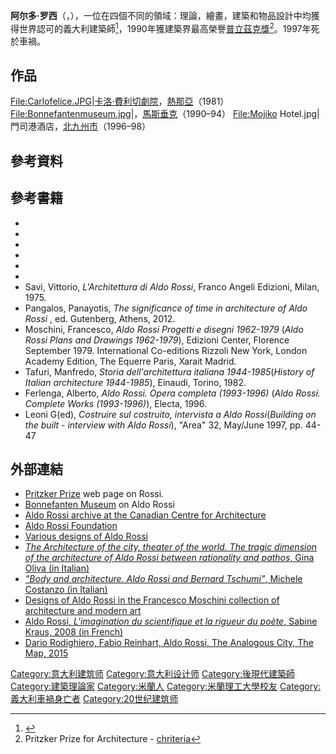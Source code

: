 {{Infobox architect
|name                 = 阿尔多·罗西<br/>Aldo Rossi
|image                = AldoRossi.jpg
|image_size           = 200px
|caption              = 
|nationality          = {{ITA}}
|birth_date           = {{birth date|1931|5|3|df=y}}
|birth_place          = {{flag|Kingdom of Italy}}[[米蘭|米蘭]]
|death_date           = {{death date and age|1997|9|4|1931|5|3|df=y}}
|death_place          = {{ITA}}[[米蘭|米蘭]]
|alma_mater           = [[米蘭理工大學|米蘭理工大學]]
|significant_buildings= {{link-en|阿米亞塔山住宅|Monte Amiata Housing}}，[[卡洛·費利切劇院|卡洛·費利切劇院]]（重建），[[鳳凰劇院|鳳凰劇院]]（重建），{{link-en|伯尼芳坦博物館|Bonnefanten Museum}}
|awards               = [[普立茲克獎|普立茲克獎]]（1990）
}}
'''阿尔多·罗西'''（{{lang-it|Aldo Rossi}}，{{bd|1931年|5月3日|1997年|9月4日}}），一位在四個不同的領域：理論，繪畫，建築和物品設計中均獲得世界認可的義大利建築師<ref>{{Cite book |first=Germano |last=Celant |lastauthoramp=yes |first2=Diane |last2=Ghirardo |title=Aldo Rossi: Drawings |publisher=Skira |location=Milan |year=2008 |isbn=978-88-6130-143-6 }}</ref>，1990年獲建築界最高榮譽[[普立茲克獎|普立茲克獎]]<ref>Pritzker Prize for Architecture - [http://www.pritzkerprize.com/about/purpose chriteria]</ref>。1997年死於車禍。

== 作品 ==
<gallery>
File:Carlofelice.JPG|[[卡洛·費利切劇院|卡洛·費利切劇院]]，[[熱那亞|熱那亞]]（1981）
File:Bonnefantenmuseum.jpg|{{link-en|伯尼芳坦博物館|Bonnefanten Museum}}，[[馬斯垂克|馬斯垂克]]（1990–94）
File:Mojiko Hotel.jpg|門司港酒店，[[北九州市|北九州市]]（1996–98）
</gallery>

== 參考資料 ==
{{reflist}}

== 參考書籍 ==
*{{Cite book |last=Pangalos |first=Panayotis| title=The significance of time in contemporary architecture. Technical and poetic time: the case of Aldo Rossi |others=Phd dissertation |publisher=University of Patras, Greece |year=2008 }}
*{{Cite book |last=Arnell |first=Peter |last2=Bickford |first2=Ted |lastauthoramp=yes |year=1985 |title=Aldo Rossi. Buildings and Projects |location=New York |publisher=Rizzoli |isbn=0-8478-0499-2 }}
*{{Cite journal |first=Nicola |last=Berlucchi |title=Aldo Rossi: ricostruzione del teatro La Fenice |journal=Area |volume=51 |year=2000 |url=http://www.area-arch.it/home.php?_idnodo=173296 |language=it |deadurl=yes |archiveurl=https://web.archive.org/web/20080213201619/http://www.area-arch.it/home.php?_idnodo=173296 |archivedate=2008-02-13 }}
*{{Cite book |first=Alberto |last=Ferlenga |title=Aldo Rossi. Opera completa (1993–1996) |location=Milan |publisher=Electa |year=1996 |isbn=88-435-5543-X |language=it}}
*{{Cite journal |first=G. (a cura di) |last=Leoni |title=Costruire sul costruito, intervista a Aldo Rossi |journal=Area |volume=32 |year=1997 |pages=44–47 |url=http://icar.poliba.it/storiacontemporanea/letture/leoni/LEONI15.HTM |language=it |deadurl=yes |archiveurl=https://web.archive.org/web/20030106130942/http://icar.poliba.it/storiacontemporanea/letture/leoni/LEONI15.HTM |archivedate=2003-01-06 }}
*{{Cite journal |first=Giovanni |last=Polazzi |title=Aldo Rossi Associati - Area ex mattatoio |journal=Area |volume=46 |year=1999 |pages=106–110 |url=http://www.area-arch.it/home.php?_idnodo=173408 |language=it |deadurl=yes |archiveurl=https://web.archive.org/web/20080213201625/http://www.area-arch.it/home.php?_idnodo=173408 |archivedate=2008-02-13 }}
* Savi, Vittorio, ''L'Architettura di Aldo Rossi'', Franco Angeli Edizioni, Milan, 1975.
* Pangalos, Panayotis, ''The significance of time in architecture of Aldo Rossi'' , ed. Gutenberg, Athens, 2012.
* Moschini, Francesco, ''Aldo Rossi Progetti e disegni 1962-1979'' (''Aldo Rossi Plans and Drawings 1962-1979''), Edizioni Center, Florence September 1979. International Co-editions Rizzoli New York, London Academy Edition, The Equerre Paris, Xarait Madrid.
* Tafuri, Manfredo, ''Storia dell'architettura italiana 1944-1985''(''History of Italian architecture 1944-1985''), Einaudi, Torino, 1982.
* Ferlenga, Alberto, ''Aldo Rossi. Opera completa (1993-1996)'' (''Aldo Rossi. Complete Works (1993-1996)''), Electa, 1996.
* Leoni G(ed), ''Costruire sul costruito, intervista a Aldo Rossi''(''Building on the built - interview with Aldo Rossi''), "Area" 32, May/June 1997, pp. 44-47

== 外部連結 ==
{{Commons category|Aldo Rossi}}
* [https://web.archive.org/web/20090831051559/http://www.pritzkerprize.com/laureates/1990/index.html Pritzker Prize] web page on Rossi.
* [http://www.bonnefanten.nl/en/about_us/building_en_architect/the_architect Bonnefanten Museum] on Aldo Rossi
* [https://web.archive.org/web/20100112071708/http://www.cca.qc.ca/en/collection/541-aldo-rossi-archive Aldo Rossi archive at the Canadian Centre for Architecture]
* [http://fondazionealdorossi.org/ Aldo Rossi Foundation]
* [https://web.archive.org/web/20150302040956/http://www.designboom.com/history/rossi.html Various designs of Aldo Rossi]
* [http://www.vg-hortus.it/index.php?option=com_content&task=view&id=54&Itemid=39 ''The Architecture of the city, theater of the world. The tragic dimension of the architecture of Aldo Rossi between rationality and pathos'', Gina Oliva (in Italian)]
* [http://www.vg-hortus.it/index.php?option=com_content&task=view&id=97&Itemid=4 ''"Body and architecture. Aldo Rossi and Bernard Tschumi"'', Michele Costanzo (in Italian)]
* [https://web.archive.org/web/20130306212938/http://www.aamgalleria.it/cfm-collezione.php?id=2147-Aldo-Rossi%2F Designs of Aldo Rossi in the Francesco Moschini collection of architecture and modern art]
* [http://geometries.org/ville/cths.htm Aldo Rossi, ''L'imagination du scientifique et la rigueur du poète'', Sabine Kraus, 2008 (in French)]
* [https://infoscience.epfl.ch/record/209326?ln=en Dario Rodighiero, Fabio Reinhart, Aldo Rossi, The Analogous City, The Map, 2015]

{{Pritzker Prize laureates}}

{{Authority control}}

{{DEFAULTSORT:Rossi, Aldo}}
[[Category:意大利建筑师|Category:意大利建筑师]]
[[Category:意大利设计师|Category:意大利设计师]]
[[Category:後現代建築師|Category:後現代建築師]]
[[Category:建築理論家|Category:建築理論家]]
[[Category:米蘭人|Category:米蘭人]]
[[Category:米蘭理工大學校友|Category:米蘭理工大學校友]]
[[Category:義大利車禍身亡者|Category:義大利車禍身亡者]]
[[Category:20世纪建筑师|Category:20世纪建筑师]]